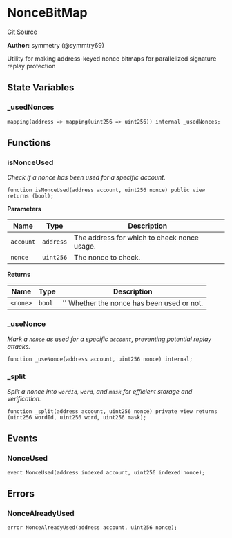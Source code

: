 # NonceBitMap
[Git Source](https://github.com/0xStation/groupos/blob/dbf5849fa48aac03711471c1ce33b8c26f177a2c/src/lib/NonceBitMap.sol)

**Author:**
symmetry (@symmtry69)

Utility for making address-keyed nonce bitmaps for parallelized signature replay protection


## State Variables
### _usedNonces

```solidity
mapping(address => mapping(uint256 => uint256)) internal _usedNonces;
```


## Functions
### isNonceUsed

*Check if a nonce has been used for a specific account.*


```solidity
function isNonceUsed(address account, uint256 nonce) public view returns (bool);
```
**Parameters**

|Name|Type|Description|
|----|----|-----------|
|`account`|`address`|The address for which to check nonce usage.|
|`nonce`|`uint256`|The nonce to check.|

**Returns**

|Name|Type|Description|
|----|----|-----------|
|`<none>`|`bool`|'' Whether the nonce has been used or not.|


### _useNonce

*Mark a `nonce` as used for a specific `account`, preventing potential replay attacks.*


```solidity
function _useNonce(address account, uint256 nonce) internal;
```

### _split

*Split a nonce into `wordId`, `word`, and `mask` for efficient storage and verification.*


```solidity
function _split(address account, uint256 nonce) private view returns (uint256 wordId, uint256 word, uint256 mask);
```

## Events
### NonceUsed

```solidity
event NonceUsed(address indexed account, uint256 indexed nonce);
```

## Errors
### NonceAlreadyUsed

```solidity
error NonceAlreadyUsed(address account, uint256 nonce);
```

